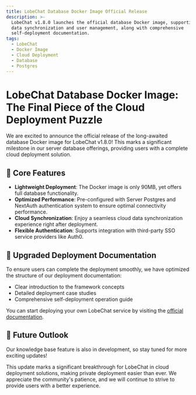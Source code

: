```yaml
---
title: LobeChat Database Docker Image Official Release
description: >-
  LobeChat v1.8.0 launches the official database Docker image, supporting cloud
  data synchronization and user management, along with comprehensive
  self-deployment documentation.
tags:
  - LobeChat
  - Docker Image
  - Cloud Deployment
  - Database
  - Postgres
---
```


# LobeChat Database Docker Image: The Final Piece of the Cloud Deployment Puzzle

We are excited to announce the official release of the long-awaited database Docker image for LobeChat v1.8.0! This marks a significant milestone in our server database offerings, providing users with a complete cloud deployment solution.

## 🚀 Core Features

- **Lightweight Deployment**: The Docker image is only 90MB, yet offers full database functionality.
- **Optimized Performance**: Pre-configured with Server Postgres and NextAuth authentication system to ensure optimal connectivity performance.
- **Cloud Synchronization**: Enjoy a seamless cloud data synchronization experience right after deployment.
- **Flexible Authentication**: Supports integration with third-party SSO service providers like Auth0.

## 📘 Upgraded Deployment Documentation

To ensure users can complete the deployment smoothly, we have optimized the structure of our deployment documentation:

- Clear introduction to the framework concepts
- Detailed deployment case studies
- Comprehensive self-deployment operation guide

You can start deploying your own LobeChat service by visiting the [official documentation](https://lobehub.com/en/docs/self-hosting/server-database).

## 🔮 Future Outlook

Our knowledge base feature is also in development, so stay tuned for more exciting updates!

This update marks a significant breakthrough for LobeChat in cloud deployment solutions, making private deployment easier than ever. We appreciate the community's patience, and we will continue to strive to provide users with a better experience.
